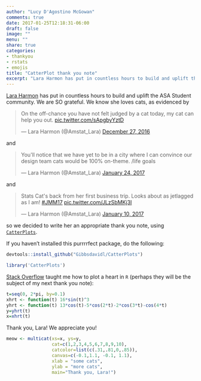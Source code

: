 ```yaml
---
author: "Lucy D'Agostino McGowan"
comments: true
date: 2017-01-25T12:18:31-06:00
draft: false
image: ""
menu: ""
share: true
categories:
- thankyou
- rstats
- emojis
title: "CatterPlot thank you note"
excerpt: "Lara Harmon has put in countless hours to build and uplift the ASA Student community. We are SO grateful."
---
```


[Lara Harmon](https://twitter.com/Amstat_Lara) has put in countless hours to build and uplift the ASA Student community. We are SO grateful. We know she loves cats, as evidenced by


<blockquote class="twitter-tweet" data-lang="en"><p lang="en" dir="ltr">On the off-chance you have not felt judged by a cat today, my cat can help you out. <a href="https://t.co/sApgbyYztD">pic.twitter.com/sApgbyYztD</a></p>&mdash; Lara Harmon (@Amstat_Lara) <a href="https://twitter.com/Amstat_Lara/status/813800278059339776">December 27, 2016</a></blockquote> <script async src="//platform.twitter.com/widgets.js" charset="utf-8"></script>

and

<blockquote class="twitter-tweet" data-lang="en"><p lang="en" dir="ltr">You&#39;ll notice that we have yet to be in a city where I can convince our design team cats would be 100% on-theme. /life goals</p>&mdash; Lara Harmon (@Amstat_Lara) <a href="https://twitter.com/Amstat_Lara/status/824013270361264129">January 24, 2017</a></blockquote> <script async src="//platform.twitter.com/widgets.js" charset="utf-8"></script>

and 

<blockquote class="twitter-tweet" data-lang="en"><p lang="en" dir="ltr">Stats Cat&#39;s back from her first business trip. Looks about as jetlagged as I am! <a href="https://twitter.com/hashtag/JMM17?src=hash">#JMM17</a> <a href="https://t.co/JLzSbMKj3I">pic.twitter.com/JLzSbMKj3I</a></p>&mdash; Lara Harmon (@Amstat_Lara) <a href="https://twitter.com/Amstat_Lara/status/818875591294337025">January 10, 2017</a></blockquote> <script async src="//platform.twitter.com/widgets.js" charset="utf-8"></script>

so we decided to write her an appropriate thank you note, using [`CatterPlots`](https://github.com/Gibbsdavidl/CatterPlots).

If you haven't installed this purrrrfect package, do the following:

```r
devtools::install_github("Gibbsdavidl/CatterPlots")
```


```r
library('CatterPlots')
```

[Stack Overflow](http://stackoverflow.com/questions/8082429/plot-a-heart-in-r) taught me how to plot a heart in `R` (perhaps they will be the subject of my next thank you note):

```r
t=seq(0, 2*pi, by=0.1)
xhrt <- function(t) 16*sin(t)^3
yhrt <- function(t) 13*cos(t)-5*cos(2*t)-2*cos(3*t)-cos(4*t)
y=yhrt(t)
x=xhrt(t)
```

Thank you, Lara! We appreciate you!

```r
meow <- multicat(xs=x, ys=y,
                 cat=c(1,2,3,4,5,6,7,8,9,10),
                 catcolor=list(c(.31,.81,0,.85)),
                 canvas=c(-0.1,1.1, -0.1, 1.1),
                 xlab = "some cats",
                 ylab = "more cats",
                 main="Thank you, Lara!")
```

